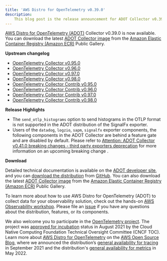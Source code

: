 ```yaml
---
title: 'AWS Distro for OpenTelemetry v0.39.0'
description:
    This blog post is the release announcement for ADOT Collector v0.39.0
---
```



<SectionSeparator />

[AWS Distro for OpenTelemetry (ADOT)](https://aws-otel.github.io/) Collector v0.39.0 is now available.
You can download the latest [ADOT Collector image](https://gallery.ecr.aws/aws-observability/aws-otel-collector) from the
[Amazon Elastic Container Registry (Amazon ECR)](https://aws.amazon.com/ecr/) Public Gallery.

<SectionSeparator />

**Upstream changelog**

* [OpenTelemetry Collector v0.95.0](https://github.com/open-telemetry/opentelemetry-collector/releases/tag/v0.95.0)
* [OpenTelemetry Collector v0.96.0](https://github.com/open-telemetry/opentelemetry-collector/releases/tag/v0.96.0)
* [OpenTelemetry Collector v0.97.0](https://github.com/open-telemetry/opentelemetry-collector/releases/tag/v0.97.0)
* [OpenTelemetry Collector v0.98.0](https://github.com/open-telemetry/opentelemetry-collector/releases/tag/v0.98.0)
* [OpenTelemetry Collector Contrib v0.95.0](https://github.com/open-telemetry/opentelemetry-collector-contrib/releases/tag/v0.95.0)
* [OpenTelemetry Collector Contrib v0.96.0](https://github.com/open-telemetry/opentelemetry-collector-contrib/releases/tag/v0.96.0)
* [OpenTelemetry Collector Contrib v0.97.0](https://github.com/open-telemetry/opentelemetry-collector-contrib/releases/tag/v0.97.0)
* [OpenTelemetry Collector Contrib v0.98.0](https://github.com/open-telemetry/opentelemetry-collector-contrib/releases/tag/v0.98.0)

**Release Highlights**
* The `send_otlp_histograms` option to send histograms in the OTLP format is not supported in the ADOT distribution of the SignalFx exporter.
* Users of the `datadog`, `logzio`, `sapm`, `signalfx` exporter components, the following components in the ADOT Collector are behind a feature gate and are disabled by default. Please refer to [Attention: ADOT Collector v0.41.0 breaking changes - third party exporters deprecation](https://github.com/aws-observability/aws-otel-collector/issues/2734)
for more information on an upcoming breaking change .

**Download**

Detailed technical documentation is available on the [ADOT developer site](https://aws-otel.github.io/),
and you can [download the distribution](https://aws-otel.github.io/download) from
[GitHub](https://github.com/aws-observability/aws-otel-collector/releases/tag/v0.39.0).
You can also download the latest [ADOT Collector image](https://gallery.ecr.aws/aws-observability/aws-otel-collector)
from the [Amazon Elastic Container Registry (Amazon ECR)](https://aws.amazon.com/ecr/) Public Gallery.

To learn more about how to use AWS Distro for OpenTelemetry (ADOT) to collect data for your observability solution,
check out the hands-on [AWS Observability workshop](https://observability.workshop.aws/en/adot.html).
Please file an [issue](https://github.com/aws-observability/aws-otel-community/issues) if you have any
questions about the distribution, features, or its components.

We also welcome you to participate in the [OpenTelemetry project](https://github.com/open-telemetry).
The project was [approved for incubation](https://www.cncf.io/blog/2021/08/26/opentelemetry-becomes-a-cncf-incubating-project/) status
in August 2021 by the Cloud Native Computing Foundation Technical Oversight Committee (CNCF TOC). Learn more about
[AWS Distro for OpenTelemetry](https://aws.amazon.com/blogs/opensource/category/management-tools/aws-distro-for-opentelemetry/) on the
[AWS Open Source Blog](https://aws.amazon.com/blogs/opensource/category/management-tools/aws-distro-for-opentelemetry/), where we announced
the distribution’s [general availability for tracing](https://aws.amazon.com/blogs/opensource/aws-distro-for-opentelemetry-is-now-ga-for-tracing/) in September 2021
and the distribution's [general availability for metrics](https://aws.amazon.com/blogs/opensource/aws-distro-for-opentelemetry-is-now-generally-available-for-metrics/) in May 2022.
